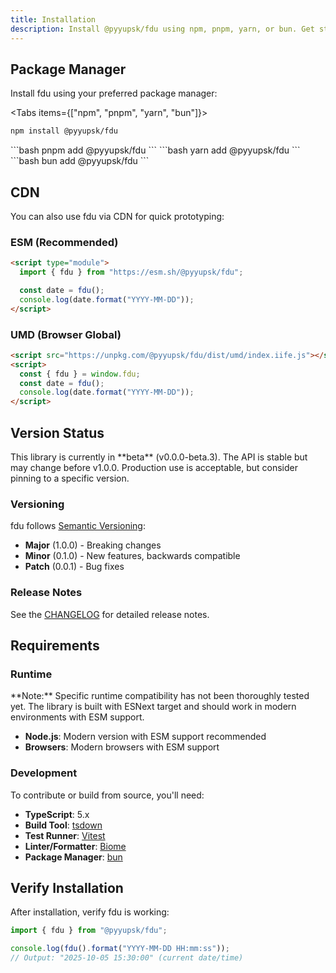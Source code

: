 ```yaml
---
title: Installation
description: Install @pyyupsk/fdu using npm, pnpm, yarn, or bun. Get started with the ultra-fast, zero-dependency date-time library for TypeScript and JavaScript with CDN options and version information.
---
```


## Package Manager

Install fdu using your preferred package manager:

<Tabs items={["npm", "pnpm", "yarn", "bun"]}>
  <Tab value="npm">
  ```bash
  npm install @pyyupsk/fdu
  ```
  </Tab>
  <Tab value="pnpm">
  ```bash
  pnpm add @pyyupsk/fdu
  ```
  </Tab>
  <Tab value="yarn">
  ```bash
  yarn add @pyyupsk/fdu
  ```
  </Tab>
  <Tab value="bun">
  ```bash
  bun add @pyyupsk/fdu
  ```
  </Tab>
</Tabs>

## CDN

You can also use fdu via CDN for quick prototyping:

### ESM (Recommended)

```html
<script type="module">
  import { fdu } from "https://esm.sh/@pyyupsk/fdu";

  const date = fdu();
  console.log(date.format("YYYY-MM-DD"));
</script>
```

### UMD (Browser Global)

```html
<script src="https://unpkg.com/@pyyupsk/fdu/dist/umd/index.iife.js"></script>
<script>
  const { fdu } = window.fdu;
  const date = fdu();
  console.log(date.format("YYYY-MM-DD"));
</script>
```

## Version Status

<Callout type="warn" title="Beta Version">
  This library is currently in **beta** (v0.0.0-beta.3). The API is stable but
  may change before v1.0.0. Production use is acceptable, but consider pinning
  to a specific version.
</Callout>

### Versioning

fdu follows [Semantic Versioning](https://semver.org/):

- **Major** (1.0.0) - Breaking changes
- **Minor** (0.1.0) - New features, backwards compatible
- **Patch** (0.0.1) - Bug fixes

### Release Notes

See the [CHANGELOG](https://github.com/pyyupsk/fdu/blob/main/CHANGELOG.md) for detailed release notes.

## Requirements

### Runtime

<Callout type="info">
  **Note:** Specific runtime compatibility has not been thoroughly tested yet.
  The library is built with ESNext target and should work in modern environments
  with ESM support.
</Callout>

- **Node.js**: Modern version with ESM support recommended
- **Browsers**: Modern browsers with ESM support

### Development

To contribute or build from source, you'll need:

- **TypeScript**: 5.x
- **Build Tool**: [tsdown](https://tsdown.dev/)
- **Test Runner**: [Vitest](https://vitest.dev/)
- **Linter/Formatter**: [Biome](https://biomejs.dev/)
- **Package Manager**: [bun](https://bun.sh/)

## Verify Installation

After installation, verify fdu is working:

```typescript
import { fdu } from "@pyyupsk/fdu";

console.log(fdu().format("YYYY-MM-DD HH:mm:ss"));
// Output: "2025-10-05 15:30:00" (current date/time)
```
